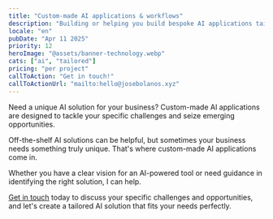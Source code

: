 ```yaml
---
title: "Custom-made AI applications & workflows"
description: "Building or helping you build bespoke AI applications tailored to your specific business challenges and opportunities"
locale: "en"
pubDate: "Apr 11 2025"
priority: 12
heroImage: "@assets/banner-technology.webp"
cats: ["ai", "tailored"]
pricing: "per project"
callToAction: "Get in touch!"
callToActionUrl: "mailto:hello@josebolanos.xyz"
---
```


Need a unique AI solution for your business? Custom-made AI applications are designed to tackle your specific challenges and seize emerging opportunities.

Off-the-shelf AI solutions can be helpful, but sometimes your business needs something truly unique. That's where custom-made AI applications come in.

Whether you have a clear vision for an AI-powered tool or need guidance in identifying the right solution, I can help.

<a href={frontmatter.callToActionUrl}>Get in touch</a> today to discuss your specific challenges and opportunities, and let's create a tailored AI solution that fits your needs perfectly.